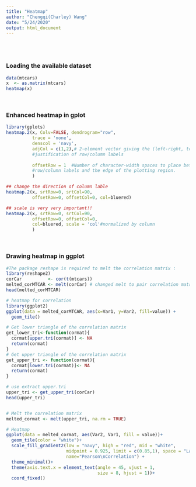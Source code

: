 ```yaml
---
title: "Heatmap"
author: "Chengqi(Charley) Wang"
date: "5/24/2020"
output: html_document
---
```


<br/><br/>

### Loading the available dataset
```r
data(mtcars)
x  <- as.matrix(mtcars)
heatmap(x)
```
<br/>

### Enhanced heatmap in gplot
```r
library(gplots)
heatmap.2(x, Colv=FALSE, dendrogram="row", 
          trace = 'none', 
          denscol = 'navy', 
          adjCol = c(1,2),# 2-element vector giving the (left-right, top-bottom) 
          #justification of row/column labels
          
          offsetRow = 1  #Number of character-width spaces to place between 
          #row/column labels and the edge of the plotting region.
          )

## change the direction of column lable
heatmap.2(x, srtRow=0, srtCol=90, 
          offsetRow=0, offsetCol=0, col=bluered)

## scale is very very important!!
heatmap.2(x, srtRow=0, srtCol=90, 
          offsetRow=0, offsetCol=0, 
          col=bluered, scale = 'col'#normalized by column
          )

```
<br/>

### Drawing heatmap in ggplot
```r
#The package reshape is required to melt the correlation matrix :
library(reshape2)
corCar          <- cor(t(mtcars))
melted_corMTCAR <- melt(corCar) # changed melt to pair correlation matrix
head(melted_corMTCAR)

# heatmap for correlation  
library(ggplot2)
ggplot(data = melted_corMTCAR, aes(x=Var1, y=Var2, fill=value)) + 
  geom_tile()  

# Get lower triangle of the correlation matrix
get_lower_tri<-function(cormat){
  cormat[upper.tri(cormat)] <- NA
  return(cormat)
}
# Get upper triangle of the correlation matrix
get_upper_tri <- function(cormat){
  cormat[lower.tri(cormat)]<- NA
  return(cormat)
}

# use extract upper.tri
upper_tri <- get_upper_tri(corCar)
head(upper_tri)


# Melt the correlation matrix
melted_cormat <- melt(upper_tri, na.rm = TRUE)

# Heatmap
ggplot(data = melted_cormat, aes(Var2, Var1, fill = value))+
  geom_tile(color = "white")+
  scale_fill_gradient2(low = "navy", high = "red", mid = "white", 
                       midpoint = 0.925, limit = c(0.85,1), space = "Lab", 
                       name="Pearson\nCorrelation") +
  theme_minimal()+ 
  theme(axis.text.x = element_text(angle = 45, vjust = 1, 
                                   size = 8, hjust = 1))+
  coord_fixed()


```